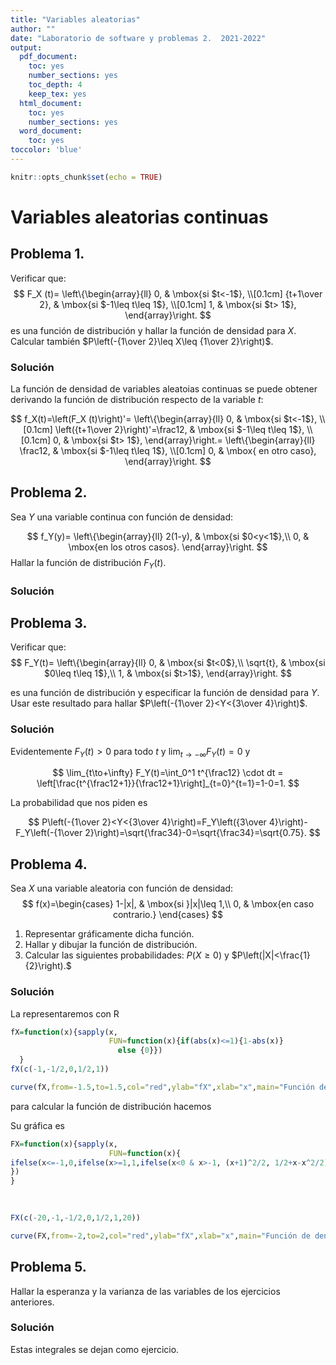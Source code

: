 ```yaml
---
title: "Variables aleatorias"
author: ""
date: "Laboratorio de software y problemas 2.  2021-2022"
output:
  pdf_document: 
    toc: yes
    number_sections: yes
    toc_depth: 4
    keep_tex: yes
  html_document: 
    toc: yes
    number_sections: yes
  word_document:
    toc: yes
toccolor: 'blue'
---
```


```r
knitr::opts_chunk$set(echo = TRUE)
```


# Variables aleatorias continuas

## Problema 1.

Verificar que:
$$
F_X (t)=
\left\{\begin{array}{ll}
0, & \mbox{si $t<-1$},
 \\[0.1cm]
{t+1\over 2}, & \mbox{si $-1\leq
t\leq 1$},
 \\[0.1cm]
1, & \mbox{si $t> 1$},
\end{array}\right.
$$
es una función de distribución y hallar la función de densidad para $X$. Calcular también $P\left(-{1\over 2}\leq X\leq {1\over 2}\right)$.


### Solución


La función de densidad de variables aleatoias continuas se puede obtener derivando la función de distribución respecto de la variable $t$:


$$
f_X(t)=\left(F_X (t)\right)'=
\left\{\begin{array}{ll}
0, & \mbox{si $t<-1$},
 \\[0.1cm]
\left({t+1\over 2}\right)'=\frac12, & \mbox{si $-1\leq
t\leq 1$},
 \\[0.1cm]
0, & \mbox{si $t> 1$},
\end{array}\right.=
\left\{\begin{array}{ll}
\frac12, & \mbox{si $-1\leq
t\leq 1$},
 \\[0.1cm]
0, & \mbox{ en otro caso},
\end{array}\right.
$$



## Problema 2.
 Sea $Y$ una variable continua con función de densidad:

$$
f_Y(y)=
\left\{\begin{array}{ll}
2(1-y), & \mbox{si $0<y<1$},\\ 0, & \mbox{en los otros casos}.
\end{array}\right.
$$
Hallar la función de distribución $F_Y(t)$.

### Solución



\begin{eqnarray*}
F_Y(t)&=&\int_{-\infty}^t f_Y(y)\cdot  dy\\ &=&
\left\{
\begin{array}{ll}
\int_{-\infty}^t 0\cdot dy=0 & \mbox{si } t<0\\
\int_{0}^t 2\cdot (1-y)= \left[2\cdot y- y^2\right]_{y=0}^{y=t}=t-t^2, & \mbox{si } 0<y<1,\\ 
1, & \mbox{en los otros casos}.
\end{array}\right.\\
&=&
\left\{
\begin{array}{ll}
0 & \mbox{si } t<0\\
t-t^2, & \mbox{si } 0<y<1,\\ 
1, & \mbox{en los otros casos}.
\end{array}\right.
\end{eqnarray*}


## Problema 3.

Verificar que:
$$
F_Y(t)=
\left\{\begin{array}{ll}
0, & \mbox{si $t<0$},\\
\sqrt{t}, & \mbox{si $0\leq t\leq 1$},\\ 1, &
\mbox{si $t>1$},
\end{array}\right.
$$

es una función de distribución y especificar la función de densidad
para $Y$. Usar este resultado para hallar $P\left(-{1\over 2}<Y<{3\over 4}\right)$.


### Solución

Evidentemente $F_Y(t)>0$ para todo $t$ y $\lim_{t\to-\infty} F_Y(t)=0$ y 

$$
\lim_{t\to+\infty} F_Y(t)=\int_0^1 t^{\frac12} \cdot dt =
\left[\frac{t^{\frac12+1}}{\frac12+1}\right]_{t=0}^{t=1}=1-0=1.
$$

La probabilidad que nos piden es

$$
P\left(-{1\over 2}<Y<{3\over 4}\right)=F_Y\left({3\over 4}\right)-F_Y\left(-{1\over 2}\right)=\sqrt{\frac34}-0=\sqrt{\frac34}=\sqrt{0.75}.
$$


## Problema 4.

Sea $X$ una variable aleatoria con función de densidad:
$$
f(x)=\begin{cases}
1-|x|, & \mbox{si }|x|\leq 1,\\
0, & \mbox{en caso contrario.}
\end{cases}
$$

1. Representar gráficamente dicha función.
2. Hallar y dibujar la función de distribución.
3. Calcular las siguientes probabilidades: $P(X\geq 0)$ y $P\left(|X|<\frac{1}{2}\right).$
    

### Solución

La representaremos con R

```r
fX=function(x){sapply(x,
                      FUN=function(x){if(abs(x)<=1){1-abs(x)}
                        else {0}})
  }
fX(c(-1,-1/2,0,1/2,1))
```


```r
curve(fX,from=-1.5,to=1.5,col="red",ylab="fX",xlab="x",main="Función de densidad.")
```

para calcular la función de distribución hacemos 



\begin{eqnarray*}
F_X(x)&=&\int_{-\infty}^t f_X(t)\cdot  dy\\ &=&
\left\{
\begin{array}{ll}
\int_{-\infty}^t 0\cdot dy=0 & \mbox{si } x<-1\\
\int_{-1}^t  1-|t| \cdot dt= \int_{-1}^t  1+t \cdot dt=
\left[t+\frac{t^2}{2}\right]_{t=-1}^{t=x}= & \mbox{si } -1\leq x\leq 0\\ 
\int_{-1}^t  (1-|t|) \cdot dt= \int_{-1}^0  (1+t)\cdot dt+
\int_{0}^x  (1-t) \cdot dt =\frac{1}{2} + 
\left[t-\frac{t^2}{2}\right]_{t=0}^{t=x}, & \mbox{si } -\leq x\leq 0,\\ 
1, & \mbox{si } x\geq 1.
\end{array}\right.
\\
&=& 
\left\{
\begin{array}{ll}
0 & \mbox{si } x\leq -1\\
\left(x+\frac{x^2}{2}\right)- \left(-1+\frac{(-1)^2}{2}\right)=
\left(x+\frac{x^2}{2}\right)+ \frac{1}{2}=\frac{x^2+2\cdot x+1}{2}=
\frac{(x+1)^2}{2} & \mbox{si } -1\leq x\leq 0\\ 
\frac{1}{2}+ \left[\left(x-\frac{x^2}{2}\right)- 0\right]=
\frac{1}{2}+x-\frac{x^2}{2}, & \mbox{si } 0\leq x\leq 1,\\ 
1, & \mbox{si } x\geq 1.
\end{array}\right.
\\
&=&
\left\{
\begin{array}{ll}
0 & \mbox{si } x\leq -1\\
\frac{(x+1)^2}{2}, & \mbox{si } -1\leq x \leq 0,\\ 
\frac{(1-x)^2}{2}, & \mbox{si } 0\leq x\leq 1,\\ 
1, & \mbox{si } x\geq 1.
\end{array}\right.
\end{eqnarray*}


Su gráfica es 

```r
FX=function(x){sapply(x,
                      FUN=function(x){
ifelse(x<=-1,0,ifelse(x>=1,1,ifelse(x<0 & x>-1, (x+1)^2/2, 1/2+x-x^2/2)))  
})
}

                            
                          
FX(c(-20,-1,-1/2,0,1/2,1,20))
```


```r
curve(FX,from=-2,to=2,col="red",ylab="fX",xlab="x",main="Función de densidad.")
```

## Problema 5.

Hallar la esperanza y la varianza de las variables de los ejercicios anteriores.


### Solución


Estas integrales se dejan como ejercicio.